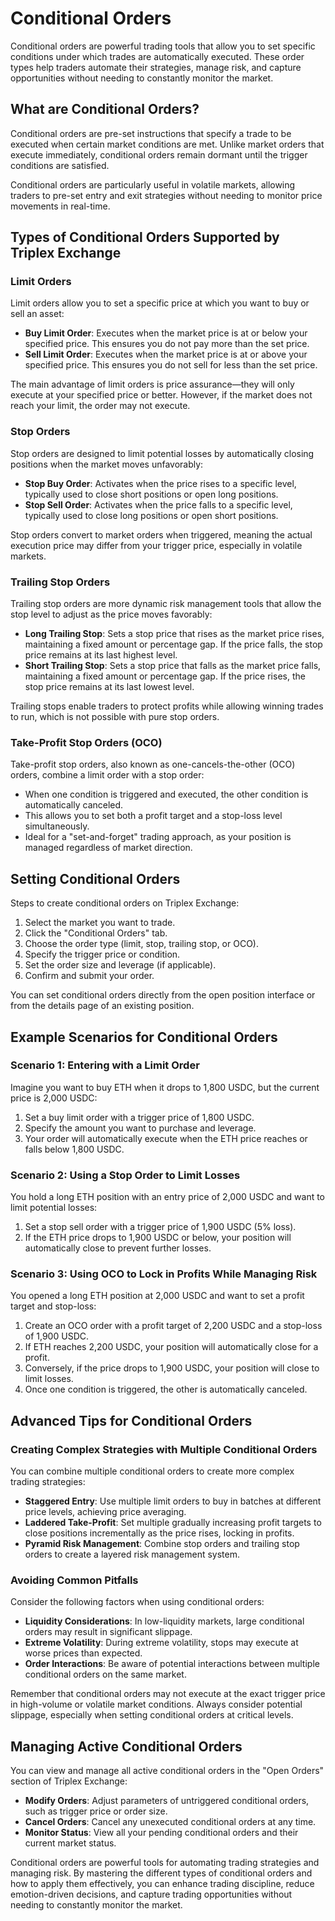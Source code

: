 # Conditional Orders

Conditional orders are powerful trading tools that allow you to set specific conditions under which trades are automatically executed. These order types help traders automate their strategies, manage risk, and capture opportunities without needing to constantly monitor the market.

## What are Conditional Orders?

Conditional orders are pre-set instructions that specify a trade to be executed when certain market conditions are met. Unlike market orders that execute immediately, conditional orders remain dormant until the trigger conditions are satisfied.


<Callout type="info">
Conditional orders are particularly useful in volatile markets, allowing traders to pre-set entry and exit strategies without needing to monitor price movements in real-time.
</Callout>

## Types of Conditional Orders Supported by Triplex Exchange

### Limit Orders

Limit orders allow you to set a specific price at which you want to buy or sell an asset:

- **Buy Limit Order**: Executes when the market price is at or below your specified price. This ensures you do not pay more than the set price.
- **Sell Limit Order**: Executes when the market price is at or above your specified price. This ensures you do not sell for less than the set price.

The main advantage of limit orders is price assurance—they will only execute at your specified price or better. However, if the market does not reach your limit, the order may not execute.

### Stop Orders

Stop orders are designed to limit potential losses by automatically closing positions when the market moves unfavorably:

- **Stop Buy Order**: Activates when the price rises to a specific level, typically used to close short positions or open long positions.
- **Stop Sell Order**: Activates when the price falls to a specific level, typically used to close long positions or open short positions.

<Callout type="warning">
Stop orders convert to market orders when triggered, meaning the actual execution price may differ from your trigger price, especially in volatile markets.
</Callout>

### Trailing Stop Orders

Trailing stop orders are more dynamic risk management tools that allow the stop level to adjust as the price moves favorably:

- **Long Trailing Stop**: Sets a stop price that rises as the market price rises, maintaining a fixed amount or percentage gap. If the price falls, the stop price remains at its last highest level.
- **Short Trailing Stop**: Sets a stop price that falls as the market price falls, maintaining a fixed amount or percentage gap. If the price rises, the stop price remains at its last lowest level.

Trailing stops enable traders to protect profits while allowing winning trades to run, which is not possible with pure stop orders.

### Take-Profit Stop Orders (OCO)

Take-profit stop orders, also known as one-cancels-the-other (OCO) orders, combine a limit order with a stop order:

- When one condition is triggered and executed, the other condition is automatically canceled.
- This allows you to set both a profit target and a stop-loss level simultaneously.
- Ideal for a "set-and-forget" trading approach, as your position is managed regardless of market direction.

## Setting Conditional Orders

Steps to create conditional orders on Triplex Exchange:

1. Select the market you want to trade.
2. Click the "Conditional Orders" tab.
3. Choose the order type (limit, stop, trailing stop, or OCO).
4. Specify the trigger price or condition.
5. Set the order size and leverage (if applicable).
6. Confirm and submit your order.

<Callout type="info">
You can set conditional orders directly from the open position interface or from the details page of an existing position.
</Callout>

## Example Scenarios for Conditional Orders

### Scenario 1: Entering with a Limit Order

Imagine you want to buy ETH when it drops to 1,800 USDC, but the current price is 2,000 USDC:

1. Set a buy limit order with a trigger price of 1,800 USDC.
2. Specify the amount you want to purchase and leverage.
3. Your order will automatically execute when the ETH price reaches or falls below 1,800 USDC.

### Scenario 2: Using a Stop Order to Limit Losses

You hold a long ETH position with an entry price of 2,000 USDC and want to limit potential losses:

1. Set a stop sell order with a trigger price of 1,900 USDC (5% loss).
2. If the ETH price drops to 1,900 USDC or below, your position will automatically close to prevent further losses.

### Scenario 3: Using OCO to Lock in Profits While Managing Risk

You opened a long ETH position at 2,000 USDC and want to set a profit target and stop-loss:

1. Create an OCO order with a profit target of 2,200 USDC and a stop-loss of 1,900 USDC.
2. If ETH reaches 2,200 USDC, your position will automatically close for a profit.
3. Conversely, if the price drops to 1,900 USDC, your position will close to limit losses.
4. Once one condition is triggered, the other is automatically canceled.

## Advanced Tips for Conditional Orders

### Creating Complex Strategies with Multiple Conditional Orders

You can combine multiple conditional orders to create more complex trading strategies:

- **Staggered Entry**: Use multiple limit orders to buy in batches at different price levels, achieving price averaging.
- **Laddered Take-Profit**: Set multiple gradually increasing profit targets to close positions incrementally as the price rises, locking in profits.
- **Pyramid Risk Management**: Combine stop orders and trailing stop orders to create a layered risk management system.

### Avoiding Common Pitfalls

Consider the following factors when using conditional orders:

- **Liquidity Considerations**: In low-liquidity markets, large conditional orders may result in significant slippage.
- **Extreme Volatility**: During extreme volatility, stops may execute at worse prices than expected.
- **Order Interactions**: Be aware of potential interactions between multiple conditional orders on the same market.

<Callout type="warning">
Remember that conditional orders may not execute at the exact trigger price in high-volume or volatile market conditions. Always consider potential slippage, especially when setting conditional orders at critical levels.
</Callout>

## Managing Active Conditional Orders

You can view and manage all active conditional orders in the "Open Orders" section of Triplex Exchange:

- **Modify Orders**: Adjust parameters of untriggered conditional orders, such as trigger price or order size.
- **Cancel Orders**: Cancel any unexecuted conditional orders at any time.
- **Monitor Status**: View all your pending conditional orders and their current market status.

Conditional orders are powerful tools for automating trading strategies and managing risk. By mastering the different types of conditional orders and how to apply them effectively, you can enhance trading discipline, reduce emotion-driven decisions, and capture trading opportunities without needing to constantly monitor the market. 